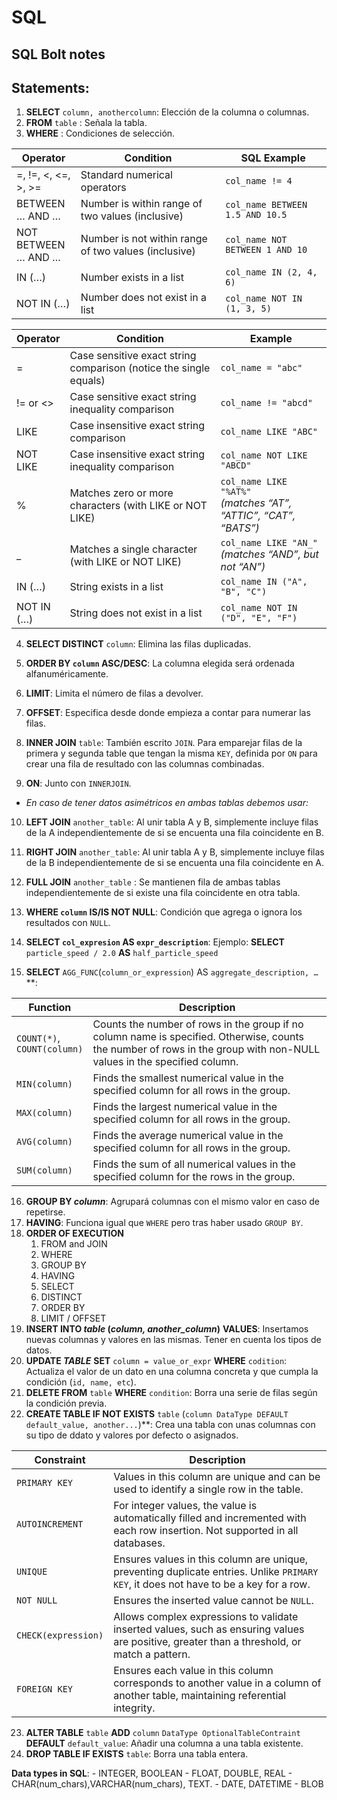 # SQL
## SQL Bolt notes
## Statements:

1. **SELECT** `column, anothercolumn`: Elección de la columna o columnas.
2. **FROM** `table` : Señala la tabla.
3. **WHERE** : Condiciones de selección.

| Operator            | Condition                                   | SQL Example                     |
|--------------------|---------------------------------------------|---------------------------------|
| =, !=, <, <=, >, >= | Standard numerical operators               | `col_name != 4`                 |
| BETWEEN … AND …    | Number is within range of two values (inclusive) | `col_name BETWEEN 1.5 AND 10.5` |
| NOT BETWEEN … AND …| Number is not within range of two values (inclusive) | `col_name NOT BETWEEN 1 AND 10` |
| IN (…)             | Number exists in a list                     | `col_name IN (2, 4, 6)`          |
| NOT IN (…)         | Number does not exist in a list             | `col_name NOT IN (1, 3, 5)`      |

| Operator  | Condition                                                     | Example                                      |
|-----------|---------------------------------------------------------------|----------------------------------------------|
| =         | Case sensitive exact string comparison (notice the single equals) | `col_name = "abc"`                          |
| != or <>  | Case sensitive exact string inequality comparison              | `col_name != "abcd"`                        |
| LIKE      | Case insensitive exact string comparison                       | `col_name LIKE "ABC"`                        |
| NOT LIKE  | Case insensitive exact string inequality comparison            | `col_name NOT LIKE "ABCD"`                    |
| %         | Matches zero or more characters (with LIKE or NOT LIKE)        | `col_name LIKE "%AT%"` <br> *(matches "AT", "ATTIC", "CAT", "BATS")* |
| _         | Matches a single character (with LIKE or NOT LIKE)             | `col_name LIKE "AN_"` <br> *(matches "AND", but not "AN")* |
| IN (…)    | String exists in a list                                        | `col_name IN ("A", "B", "C")`                 |
| NOT IN (…) | String does not exist in a list                               | `col_name NOT IN ("D", "E", "F")`             |

4. **SELECT DISTINCT** `column`: Elimina las filas duplicadas.
5. **ORDER BY `column` ASC/DESC**: La columna elegida será ordenada alfanuméricamente.
6. **LIMIT**: Limita el número de filas a devolver.
7. **OFFSET**: Especifica desde donde empieza a contar para numerar las filas.

8. **INNER JOIN** `table`: También escrito `JOIN`. Para emparejar filas de la primera y segunda table que tengan la misma `KEY`, definida por `ON` para crear una fila de resultado con las columnas combinadas.
9. **ON**: Junto con `INNERJOIN`. 

- *En caso de tener datos asimétricos en ambas tablas debemos usar:*
10. **LEFT JOIN** `another_table`: Al unir tabla A y B, simplemente incluye filas de la A independientemente de si se encuenta una fila coincidente en B.
11. **RIGHT JOIN** `another_table`: Al unir tabla A y B, simplemente incluye filas de la B independientemente de si se encuenta una fila coincidente en A.
12. **FULL JOIN** `another_table` : Se mantienen fila de ambas tablas independientemente de si existe una fila coincidente en otra tabla.

13. **WHERE `column` IS/IS NOT NULL**: Condición que agrega o ignora los resultados con `NULL`.
14. **SELECT `col_expresion` AS `expr_description`**: Ejemplo: **SELECT** `particle_speed / 2.0` **AS** `half_particle_speed`
15. **SELECT** `AGG_FUNC`(`column_or_expression`) AS `aggregate_description, …`**: 

| Function              | Description                                                                                                   |
|----------------------|---------------------------------------------------------------------------------------------------------------|
| `COUNT(*)`, `COUNT(column)` | Counts the number of rows in the group if no column name is specified. Otherwise, counts the number of rows in the group with non-NULL values in the specified column. |
| `MIN(column)`           | Finds the smallest numerical value in the specified column for all rows in the group.                        |
| `MAX(column)`           | Finds the largest numerical value in the specified column for all rows in the group.                         |
| `AVG(column)`           | Finds the average numerical value in the specified column for all rows in the group.                         |
| `SUM(column)`           | Finds the sum of all numerical values in the specified column for the rows in the group.                     |


16. **GROUP BY *column***: Agrupará columnas con el mismo valor en caso de repetirse.
17. **HAVING**: Funciona igual que `WHERE` pero tras haber usado `GROUP BY`.
18. **ORDER OF EXECUTION**
    1. FROM and JOIN
    2. WHERE
    3. GROUP BY
    4. HAVING
    5. SELECT
    6. DISTINCT
    7. ORDER BY
    8. LIMIT / OFFSET

19. **INSERT INTO *table* (*column, another_column*)**
    **VALUES**: Insertamos nuevas columnas y valores en las mismas. Tener en cuenta los tipos de datos.
20. **UPDATE *TABLE***
    **SET** `column = value_or_expr`
    **WHERE** `codition`: Actualiza el valor de un dato en una columna concreta y que cumpla la condición (`id, name, etc`).
21. **DELETE FROM** `table`
    **WHERE** `condition`: Borra una serie de filas según la  condición previa. 
22. **CREATE TABLE IF NOT EXISTS** `table` (`column DataType DEFAULT default_value, another...`)**: Crea una tabla con unas columnas con su tipo de ddato y valores por defecto o asignados.

| Constraint      | Description                                                                                                                                   |
|-----------------|-----------------------------------------------------------------------------------------------------------------------------------------------|
| `PRIMARY KEY`   | Values in this column are unique and can be used to identify a single row in the table.                                                       |
| `AUTOINCREMENT` | For integer values, the value is automatically filled and incremented with each row insertion. Not supported in all databases.                |
| `UNIQUE`        | Ensures values in this column are unique, preventing duplicate entries. Unlike `PRIMARY KEY`, it does not have to be a key for a row.         |
| `NOT NULL`      | Ensures the inserted value cannot be `NULL`.                                                                                                  |
| `CHECK(expression)` | Allows complex expressions to validate inserted values, such as ensuring values are positive, greater than a threshold, or match a pattern. |
| `FOREIGN KEY`   | Ensures each value in this column corresponds to another value in a column of another table, maintaining referential integrity.                |




23. **ALTER TABLE** `table`
    **ADD** `column` `DataType OptionalTableContraint`
    **DEFAULT** `default_value`: Añadir una columna a una tabla existente.     
24. **DROP TABLE IF EXISTS** `table`: Borra una tabla entera.

**Data types in SQL**:
    - INTEGER, BOOLEAN
    - FLOAT, DOUBLE, REAL
    - CHAR(num_chars),VARCHAR(num_chars), TEXT.
    - DATE, DATETIME
    - BLOB
